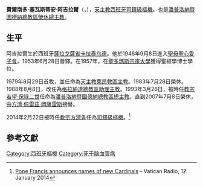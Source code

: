 {{Infobox Christian leader
| type             = cardinal
| honorific-prefix = 最尊敬的
| name             = 費爾南多·塞瓦斯蒂安·阿吉拉爾：[[聖母聖心愛子會|聖母聖心愛子會]]<br />''Fernando Sebastián Aguilar''
| honorific-suffix = 
| title            = [[天主教潘普洛納暨圖德納總教區|潘普洛納暨圖德納總教區榮休總主教]]
| image            = El cardenal Sebastián tras recoger su premio (2).jpg
| elected          = 
| appointed        = 1993年3月26日
| term             = 
| term_start       = 
| quashed          = 
| term_end         = 
| predecessor      = [[José_María_Cirarda_Lachiondo|José María Cirarda Lachiondo]]
| opposed          = 
| successor        = [[方濟·佩雷茲‧岡薩雷斯|方濟·佩雷茲‧岡薩雷斯]]
<!---------- Orders ---------->
| ordination       = 1953年6月28日
| ordained_by      = 
| consecration     = 1979年8月29日
| consecrated_by   = 
| cardinal         = 2014年2月22日
| rank             = [[樞機|司鐸級樞機]]
<!---------- Personal details ---------->
| birth_name       = 
| birth_date       = {{birth date|1929|12|14|df=yes}}
| birth_place      = {{ESP}}[[卡拉泰烏德|卡拉泰烏德]]
| death_date       = {{death date and age|2019|1|24|1929|12|14}}
| death_place      = {{ESP}}[[馬拉加|馬拉加]]
| buried           = 
| nationality      = {{ESP}}
| religion         = [[天主教|天主教]]
| residence        = 
| profession       = 
| previous_post    = {{unbulleted list|[[天主教萊昂教區_(西班牙)|天主教萊昂教區教教]](1978年-1983年)|[[天主教格拉納達總教區|格拉納達總教區助理主教]] (1988年-1993年)|潘普洛納暨圖德納總教區總主教(1993年-2007年)}}
| alma_mater       = 
| signature        = 
| signature_alt    = 
| coat_of_arms     = Coat of arms of Fernando Sebastian Aguilar.svg
| coat_of_arms_alt = 
}}
'''費爾南多·塞瓦斯蒂安·阿吉拉爾'''（{{lang-es|'''Fernando Sebastián Aguilar'''}}，{{bd|1929年|12月14日|2019年|1月24日|catIdx=Fernando Sebastián Aguilar}}），[[天主教|天主教]][[西班牙|西班牙]][[樞機|司鐸級樞機]]。也是[[天主教潘普洛納暨圖德納總教區|潘普洛納暨圖德納總教區榮休總主教]]。

==生平==
阿吉拉爾生於西班牙[[薩拉戈薩省|薩拉戈薩省]][[卡拉泰乌德|卡拉泰乌德]]。他於1946年9月8日進入[[聖母聖心愛子會|聖母聖心愛子會]]，1953年6月28日晉鐸。在1957年，在[[聖多瑪斯宗座大學|聖多瑪斯宗座大學]]獲得聖經學博士學位。

1979年8月29日首牧，並任命為[[天主教萊昂教區_(西班牙)|天主教萊昂教區主教]]。1983年7月28日榮休。1988年8月8日，改任為[[天主教格拉納達總教區|格拉納達總教區助理主教]]。1993年3月26日，被時任[[教宗|教宗]][[若望·保祿二世|若望·保祿二世]]任命為[[天主教潘普洛納暨圖德納總教區|潘普洛納暨圖德納總教區總主教]]。直到2007年7月8日榮休，由[[方濟·佩雷茲‧岡薩雷斯|方濟·佩雷茲‧岡薩雷斯]]接替。

2014年2月22日被時任[[教宗|教宗]][[方濟各_(教宗)|方濟各]]任為[[樞機|司鐸級樞機]]。<ref>[http://en.radiovaticana.va/news/2014/01/12/pope_francis_announces_names_of_new_cardinals/en1-763352 Pope Francis announces names of new Cardinals] {{Wayback|url=http://en.radiovaticana.va/news/2014/01/12/pope_francis_announces_names_of_new_cardinals/en1-763352 |date=20140222001434 }} - Vatican Radio, 12 January 2014</ref>

==參考文獻==
{{reflist}}

{{Authority control}}
{{DEFAULTSORT:Sebastián Aguilar}}
[[Category:西班牙樞機|Category:西班牙樞機]]
[[Category:死于脑血管病|Category:死于脑血管病]]